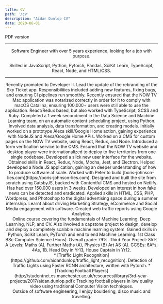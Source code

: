 ```yaml
---
title: CV
path: '/cv'
description: "Aidan Dunlop CV"
date: 2020-06-01
---
```


<Row title="CV" skipPDF>
    <Link external to='/aidan_dunlop_cv.pdf'>PDF version</Link>
</Row>

<Header/>

---

Software Engineer with over 5 years experience, looking for a job with purpose.

Skilled in JavaScript, Python, Pytorch, Pandas, SciKit Learn, TypeScript, React, Node, and HTML/CSS.

---

<Section title="Experience" preExpanded="Sky" useAccordion>
    <Subsection title="Sky">
        <Item title="Developer II" time="Mar 2020 - Present">
            Recently promoted to Developer II. Lead the update of the rebranding of the Sky Ticket app. 
        </Item>
        <Item title="Developer" time="Dec 2018 - Mar 2020">
            Responsibilities included adding new features, fixing bugs, and ensuring CI pipelines run smoothly. 
            Recently ensured that the NOW TV Mac application was notarized correctly in order for it to comply with macOS Catalina, ensuring 100,000+ users were still able to use the application.
            React/Redux based, but also worked with TypeScript, SCSS and Ruby.
        </Item>
        <Item title="Secondment" time="Nov 2018">
            Completed a 1 week secondment in the Data Science and Machine Learning team, on an automatic content scheduling project, using Python. Involved data analysis, data transformation, and creating models.
        </Item>
        <Item title="Associate Software Developer" time="Dec 2017 - Dec 2018">
            Initially worked on a prototype Alexa skill/Google Home action, gaining experience with NodeJS and Alexa/Google Home APIs.
            Worked on a CMS for custom pages on the NOW TV website, using React, Redux, and Node. 
            Introduced a form verification service to the CMS. Ensured that the NOW TV website and desktop player were internationalized to deploy to five territories from one single codebase. Developed a slick new user interface for the website. Obtained skills in React, Redux, Node, Mocha, Jest, and Electron.
        </Item>
        <Item title="Summer Placement, Software Engineering Academy" time="Aug 2016 - Sep 2016">
            Helped developed a Node JS application, gaining an deeper understanding of how to produce software at scale.
        </Item>
    </Subsection>
    <Subsection title="Freelance work">
        <Item title="Client: Peter Oborne" time="Oct 2019">
            Worked with Peter to build [boris-johnson-lies.com](https://boris-johnson-lies.com). Designed and built the site from scratch using GatsbyJS, backed with Contentful CMS and hosted on Netlify. Has had over 150,000 users in 3 weeks. Developed an interest in how fake news can be detected and eradicated.
        </Item>
    </Subsection>
    <Subsection title="438 Marketing">
        <Item title="Summer Placement" time="Jul 2015 - Sep 2015">
            Applied skills in HTML, CSS, PHP, Wordpress, and Photoshop to the digital advertising space during a summer internship. Learnt about driving Marketing Strategy, eCommerce and Social Media engagement with software. Created web traffic reports using Google Analytics.
        </Item>
    </Subsection>
</Section>

<Section title="Education" preExpanded="Springboard" useAccordion>
    <Subsection title="Springboard">
        <Item title="Machine Learning Engineering Career Track" time="Sep 2019 - May 2020">
            Online course covering the fundamentals of Machine Learning, Deep Learning, NLP, and CV.
            Also involved a capstone project to design, develop and deploy a completely scalable machine learning system. 
            Gained skills in Python, Scikit Learn, PyTorch and end to end Machine Learning.
        </Item>
    </Subsection>
    <Subsection title="University of Manchester">
        <Item title="BSc Computer Science" time="Sep 2014 - Jun 2017">
            1st Class BSc Computer Science (Hons). Overall grade: 79%. Third Year Project: 85%
        </Item>
    </Subsection>
    <Subsection title="Twyford C of E High School">
        <Item title="Student" time="Sep 2007 - Jun 2014">
            A Levels: Maths (A), Further Maths (A), Physics (B) Art AS (A).
            GCSEs: 6A*s, 4As, 1B.
            Head Boy in Yr13, House Captain in Yr12.
        </Item>
    </Subsection>
</Section>

<Section title="Projects">
* [Traffic Light Recognition](https://github.com/aidandunlop/traffic_light_recognition): Detection of Traffic Lights using Faster RCNN architecture, written with Pytorch.
* [Tracking Football Players](http://studentnet.cs.manchester.ac.uk/resources/library/3rd-year-projects/2017/aidan.dunlop.pdf): Tracking football players in low quality video using traditional Computer Vision techniques.
</Section>

<Section title="Interests">
    Outside of software engineering, I enjoy bouldering, disco music and travelling.
</Section>

